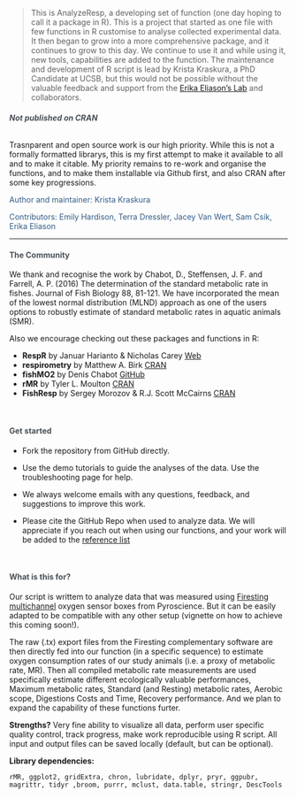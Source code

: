 

>This is AnalyzeResp, a developing set of function (one day hoping to call it a package in R). This is a project that started as one file with few functions in R customise to analyse collected experimental data. It then began to grow into a more comprehensive package, and it continues to grow to this day. We continue to use it and while using it, new tools, capabilities are added to the function. 
The maintenance and development of R script is lead by Krista Kraskura, a PhD Candidate at UCSB, but this would not be possible without the valuable feedback and support from the [Erika Eliason's Lab](www.erikaeliason.com) and collaborators. 

<h6 style="color:#495057; font-weight: bold;  text-align: left"> Not published on CRAN </h6>

<div class="well">
Trasnparent and open source work is our high priority. While this is not a formally formatted librarys, this is my first attempt to make it available to all and to make it citable.
My priority remains to re-work and organise the functions, and to make them installable via Github first, and also CRAN after some key progressions. 
</div>

<p style = "text-align:left; color: #325d88"> Author and maintainer: Krista Kraskura </p>
<p style = "text-align:left; color: #325d88"> Contributors: Emily Hardison, Terra Dressler, Jacey Van Wert, Sam Csik, Erika Eliason </p>

---------------------------------------------------------------------

<h4 style="color:#495057; font-weight: bold;  text-align: left"> The Community</h4>

We thank and recognise the work by Chabot, D., Steffensen, J. F. and Farrell, A. P. (2016) The determination of the standard metabolic rate in fishes. Journal of Fish Biology 88, 81-121. We have incorporated the mean of the lowest normal distribution (MLND) approach as one of the users options to robustly estimate of standard metabolic rates in aquatic animals (SMR).

Also we encourage checking out these packages and functions in R:

- **RespR** by Januar Harianto & Nicholas Carey [Web](https://januarharianto.github.io/respR/index.html)
- **respirometry** by Matthew A. Birk [CRAN](https://cran.r-project.org/web/packages/respirometry/index.html)
- **fishMO2** by Denis Chabot [GitHub](https://github.com/denis-chabot/fishMO2)
- **rMR** by Tyler L. Moulton [CRAN](https://cran.r-project.org/web/packages/rMR/index.html)
- **FishResp** by Sergey Morozov & R.J. Scott McCairns [CRAN](https://cran.r-project.org/web/packages/FishResp/index.html)

<br>
<h4 style="color:#495057; font-weight: bold;  text-align: left">Get started</h4> 

- Fork the repository from GitHub directly.
- Use the demo tutorials to guide the analyses of the data. Use the troubleshooting page for help.
- We always welcome emails with any questions, feedback, and suggestions to improve this work.

- Please cite the GitHub Repo when used to analyze data. We will appreciate if you reach out when using our functions, and your work will be added to the <a href="./references.html" >reference list</a>

 <br>
<h4 style="color:#495057; font-weight: bold;  text-align: left"> What is this for? </h4>

Our script is writtem to analyze data that was measured using [Firesting multichannel](https://www.pyroscience.com/en/263) oxygen sensor boxes from Pyroscience. But it can be easily adapted to be compatible with any other setup (vignette on how to achieve this coming soon!). 

The raw (.tx) export files from the Firesting complementary software are then directly fed into our function (in a specific sequence) to estimate oxygen consumption rates of our study animals (i.e. a proxy of metabolic rate, MR). Then all compiled metabolic rate measurements are used specifically estimate different ecologically valuable performances, Maximum metabolic rates, Standard (and Resting) metabolic rates, Aerobic scope, Digestions Costs and Time, Recovery performance. And we plan to expand the capability of these functions furter. 

**Strengths?** Very fine ability to visualize all data, perform user specific quality control, track progress, make work reproducible using R script. All input and output files can be saved locally (default, but can be optional). 

**Library dependencies:** 
```
rMR, ggplot2, gridExtra, chron, lubridate, dplyr, pryr, ggpubr, magrittr, tidyr ,broom, purrr, mclust, data.table, stringr, DescTools

```











